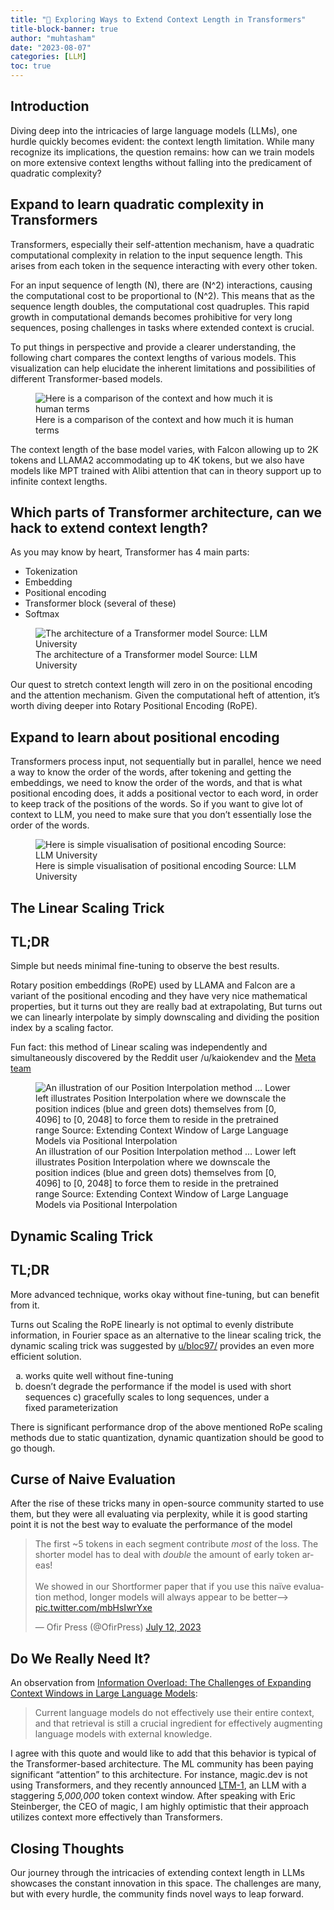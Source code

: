 ```yaml
---
title: "🗾 Exploring Ways to Extend Context Length in Transformers"
title-block-banner: true
author: "muhtasham"
date: "2023-08-07"
categories: [LLM]
toc: true
---
```


## Introduction 
Diving deep into the intricacies of large language models (LLMs), one hurdle quickly becomes evident: the context length limitation. While many recognize its implications, the question remains: how can we train models on more extensive context lengths without falling into the predicament of quadratic complexity?


::: {.callout-note collapse="true"}
## Expand to learn quadratic complexity in Transformers

Transformers, especially their self-attention mechanism, have a quadratic computational complexity in relation to the input sequence length. This arises from each token in the sequence interacting with every other token.

For an input sequence of length \(N\), there are \(N^2\) interactions, causing the computational cost to be proportional to \(N^2\). This means that as the sequence length doubles, the computational cost quadruples. This rapid growth in computational demands becomes prohibitive for very long sequences, posing challenges in tasks where extended context is crucial.
:::

To put things in perspective and provide a clearer understanding, the following chart compares the context lengths of various models. This visualization can help elucidate the inherent limitations and possibilities of different Transformer-based models.


![Here is a comparison of the context and how much it is human terms](token_count.png)

The context length of the base model varies, with Falcon allowing up to 2K tokens and LLAMA2 accommodating up to 4K tokens, but we also have models like MPT trained with Alibi attention that can in theory support up to infinite context lengths. 

## Which parts of Transformer architecture, can we hack to extend context length?

As you may know by heart, Transformer has 4 main parts:

- Tokenization
- Embedding
- Positional encoding
- Transformer block (several of these)
- Softmax

![The architecture of a Transformer model  Source: LLM University](arch.png)

Our quest to stretch context length will zero in on the positional encoding and the attention mechanism. Given the computational heft of attention, it's worth diving deeper into Rotary Positional Encoding (RoPE).

::: {.callout-caution collapse="true"}
## Expand to learn about positional encoding

Transformers process input, not sequentially but in parallel, hence we need a way to know the order of the words, after tokening and getting the embeddings, we need to know the order of the words, and that is what positional encoding does, it adds a positional vector to each word, in order to keep track of the positions of the words. 
So if you want to give lot of context to LLM, you need to make sure that you don't essentially lose the order of the words. 

![Here is simple visualisation of positional encoding Source: LLM University](pos_emb.png)

:::

## The Linear Scaling Trick
::: {.callout-tip collapse="true"}
## TL;DR
Simple but needs minimal fine-tuning to observe the best results.
:::

Rotary position embeddings (RoPE) used by LLAMA and
Falcon are a variant of the positional encoding and they have very nice mathematical properties, but it turns out they are really bad at extrapolating, But turns out we can linearly interpolate by simply downscaling and dividing the position index by a scaling factor. 

Fun fact: this method of Linear scaling was independently and simultaneously discovered by the Reddit user /u/kaiokendev and the [Meta team](https://arxiv.org/abs/2306.15595)

![An illustration of our Position Interpolation method ... Lower left illustrates Position Interpolation where we downscale the position indices (blue and green dots) themselves from [0, 4096] to [0, 2048] to force them to reside in the pretrained range Source: Extending Context Window of Large Language Models via Positional Interpolation
](linear_interpolation.png)

## Dynamic Scaling Trick

::: {.callout-tip collapse="true"}
## TL;DR
More advanced technique, works okay without fine-tuning, but can benefit from it.
:::

Turns out Scaling the RoPE linearly is not optimal to evenly distribute information, in Fourier space as an alternative to the linear scaling trick, the dynamic scaling trick was suggested by [u/bloc97/](https://www.reddit.com/r/LocalLLaMA/comments/14lz7j5/ntkaware_scaled_rope_allows_llama_models_to_have/?utm_source=share&utm_medium=web2x&context=3) provides an even more efficient solution. 

a) works quite well without fine-tuning 
b) doesn't degrade the performance if the model is used with short sequences
c) gracefully scales to long sequences, under a fixed parameterization


::: {.callout-warning collapse="true"}
There is significant performance drop of the above mentioned RoPe scaling methods due to static quantization, dynamic quantization should be good to go though. 
:::

## Curse of Naive Evaluation
After the rise of these tricks many in open-source community started to use them, but they were all evaluating via perplexity, while it is good starting point it is not the best way to evaluate the performance of the model 

<blockquote class="twitter-tweet"><p lang="en" dir="ltr">The first ~5 tokens in each segment contribute *most* of the loss. The shorter model has to deal with *double* the amount of early token areas!<br><br>We showed in our Shortformer paper that if you use this naïve evaluation method, longer models will always appear to be better--&gt; <a href="https://t.co/mbHsIwrYxe">pic.twitter.com/mbHsIwrYxe</a></p>&mdash; Ofir Press (@OfirPress) <a href="https://twitter.com/OfirPress/status/1679015108675239937?ref_src=twsrc%5Etfw">July 12, 2023</a></blockquote> <script async src="https://platform.twitter.com/widgets.js" charset="utf-8"></script>


## Do We Really Need It?

An observation from [Information Overload: The Challenges of Expanding Context Windows in Large Language Models
](https://samaya.ai/blog/):

> Current language models do not effectively use their entire context, and that retrieval is still
a crucial ingredient for effectively augmenting language models with external knowledge.  

I agree with this quote and would like to add that this behavior is typical of the Transformer-based architecture. The ML community has been paying significant "attention" to this architecture. For instance, magic.dev is not using Transformers, and they recently announced [LTM-1](https://magic.dev/blog/ltm-1), an LLM with a staggering *5,000,000* token context window. After speaking with Eric Steinberger, the CEO of magic, I am highly optimistic that their approach utilizes context more effectively than Transformers.

## Closing Thoughts
Our journey through the intricacies of extending context length in LLMs showcases the constant innovation in this space. The challenges are many, but with every hurdle, the community finds novel ways to leap forward.  